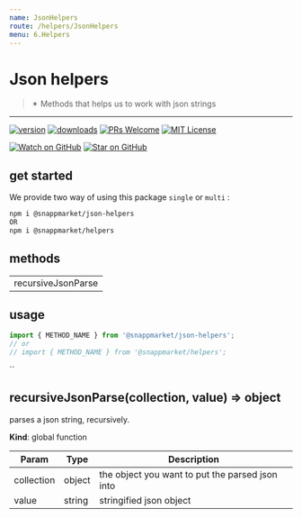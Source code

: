 ```yaml
---
name: JsonHelpers
route: /helpers/JsonHelpers
menu: 6.Helpers
---
```



# Json helpers
> ✴ Methods that helps us to work with json strings
----

[![version](https://img.shields.io/npm/v/@snappmarket/json-helpers.svg?style=flat-square)](https://www.npmjs.com/package/@snappmarket/json-helpers)
[![downloads](https://img.shields.io/npm/dm/@snappmarket/json-helpers.svg?style=flat-square)](http://www.npmtrends.com/@snappmarket/json-helpers)
[![PRs Welcome](https://img.shields.io/badge/PRs-welcome-brightgreen.svg?style=flat-square)](http://makeapullrequest.com)
[![MIT License](https://img.shields.io/npm/l/@snappmarket/json-helpers.svg?style=flat-square)](https://github.com/snappmarket/frontend-toolbox/tree/master/packages/useDidUpdateEffect/blob/master/LICENSE.md)

[![Watch on GitHub](https://img.shields.io/github/watchers/snappmarket/frontend-toolbox.svg?style=social)](https://github.com/snappmarket/frontend-toolbox/watchers)
[![Star on GitHub](https://img.shields.io/github/stars/snappmarket/frontend-toolbox.svg?style=social)](https://github.com/snappmarket/frontend-toolbox/stargazers)

## get started 
We provide two way of using this package `single` or `multi` :
```bash
npm i @snappmarket/json-helpers
OR
npm i @snappmarket/helpers
```

## methods
|        |
| ------ |
| recursiveJsonParse                                                 |  

## usage 
```javascript
import { METHOD_NAME } from '@snappmarket/json-helpers';
// or 
// import { METHOD_NAME } from '@snappmarket/helpers';
```
``

<a name="recursiveJsonParse"></a>

## recursiveJsonParse(collection, value) ⇒ object
parses a json string, recursively.

**Kind**: global function  

| Param | Type | Description |
| --- | --- | --- |
| collection | object | the object you want to put the parsed json into |
| value | string | stringified json object |


